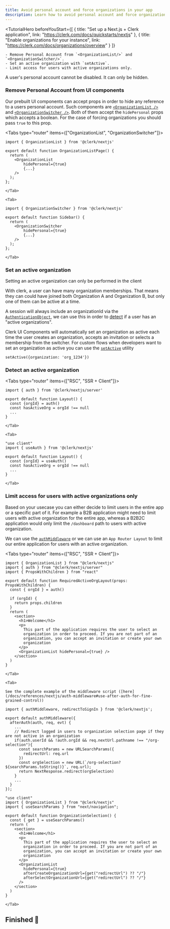 ```yaml
---
title: Avoid personal account and force organizations in your app
description: Learn how to avoid personal account and force organizations in your app
---
```


<TutorialHero
    beforeYouStart={[
        {
            title: "Set up a Next.js + Clerk application",
            link: "https://clerk.com/docs/quickstarts/nextjs"
        },
        {
            title: "Enable organizations for your instance",
            link: "https://clerk.com/docs/organizations/overview"
        }
    ]}
>
    - Remove Personal Account from `<OrganizationList/>` and `<OrganizationSwitcher/>`.
    - Set an active organization with `setActive`.
    - Limit access for users with active organizations only.
</TutorialHero>

<Callout type="info">
    A user's personal account cannot be disabled. It can only be hidden.
</Callout>

<Steps>

### Remove Personal Account from UI components

Our prebuilt UI components can accept props in order to hide any reference to a users personal account. Such components are [`<OrganizationList />`](/docs/components/organization/organization-list) and [`<OrganizationSwitcher />`](/docs/components/organization/organization-switcher). Both of them accept the `hidePersonal` props which accepts a boolean. For the case of forcing organizations you should pass `true` to this prop.

<Tabs type="router" items={["OrganizationList", "OrganizationSwitcher"]}>
    <Tab>
```tsx
import { OrganizationList } from '@clerk/nextjs'

export default function OrganizationListPage() {
  return (
    <OrganizationList
        hidePersonal={true}
        {...}
    />
  );
};
```
    </Tab>

    <Tab>
```tsx
import { OrganizationSwitcher } from '@clerk/nextjs'

export default function Sidebar() {
  return (
    <OrganizationSwitcher
        hidePersonal={true}
        {...}
    />
  );
};
```
    </Tab>
</Tabs>

### Set an active organization

<Callout type="info">
    Setting an active organization can only be performed in the client
</Callout>

With clerk, a user can have many organization memberships. That means they can could have joined both Organization A and Organization B, but only one of them can be active at a time.

A session will always include an organizationId via the [`AuthenticationObject`](/docs/references/nextjs/authentication-object#example-with-active-organization), we can use this in order to [detect](#detect-an-active-organization) if a user has an "active organizations".

Clerk UI Components will automatically set an organization as active each time the user creates an organization, accepts an invitation or selects a membership from the switcher. For custom flows when developers want to set an organization as active you can use the [`setActive`](#) utility

```tsx
setActive({organization: 'org_1234'})
```

### Detect an active organization

<Tabs type="router" items={["RSC", "SSR + Client"]}>
    <Tab>
```tsx
import { auth } from '@clerk/nextjs/server'

export default function Layout() {
  const {orgId} = auth()
  const hasActiveOrg = orgId !== null
  ...
}
```
    </Tab>

    <Tab>
```tsx
"use client"
import { useAuth } from '@clerk/nextjs'

export default function Layout() {
  const {orgId} = useAuth()
  const hasActiveOrg = orgId !== null
  ...
}
```
    </Tab>
</Tabs>


### Limit access for users with active organizations only

Based on your usecase you can either decide to limit users in the entire app or a specific part of it. For example a B2B application might need to limit users with active organization for the entire app, whereas a B2B2C application would only limit the `/dashboard` path to users with active organization.

We can use the [`authMiddleware`](/docs/references/nextjs/auth-middleware) or we can use an `App Router Layout` to limit our entire application for users with an active organization.

<Tabs type="router" items={["RSC", "SSR + Client"]}>
    <Tab>

```tsx filename="app/(with-active-organization)/layout.tsx"
import { OrganizationList } from "@clerk/nextjs"
import { auth } from "@clerk/nextjs/server"
import { PropsWithChildren } from "react"

export default function RequiredActiveOrgLayout(props: PropsWithChildren) {
  const { orgId } = auth()

  if (orgId) {
    return props.children
  }
  return (
    <section>
      <h1>Welcome</h1>
      <p>
        This part of the application requires the user to select an
        organization in order to proceed. If you are not part of an
        organization, you can accept an invitation or create your own
        organization
      </p>
      <OrganizationList hidePersonal={true} />  
    </section>
  )
}
```

    </Tab>

    <Tab>

    See the complete example of the middleware script ([here](/docs/references/nextjs/auth-middleware#use-after-auth-for-fine-grained-control))
```tsx filename="middleware.ts"
import { authMiddleware, redirectToSignIn } from '@clerk/nextjs';
 
export default authMiddleware({
  afterAuth(auth, req, evt) {
    ...
    // Redirect logged in users to organization selection page if they are not active in an organization
    if(auth.userId && !auth.orgId && req.nextUrl.pathname !== "/org-selection"){
      const searchParams = new URLSearchParams({
        redirectUrl: req.url
      })
      const orgSelection = new URL(`/org-selection?${searchParams.toString()}`, req.url);
      return NextResponse.redirect(orgSelection)
    }
    ...
  }
});
```

```tsx filename="app/org-selection/page.tsx"
"use client"
import { OrganizationList } from "@clerk/nextjs"
import { useSearchParams } from "next/navigation";

export default function OrganizationSelection() {
  const { get } = useSearchParams()
  return (
    <section>
      <h1>Welcome</h1>
      <p>
        This part of the application requires the user to select an
        organization in order to proceed. If you are not part of an
        organization, you can accept an invitation or create your own
        organization
      </p>
      <OrganizationList
        hidePersonal={true}
        afterCreateOrganizationUrl={get("redirectUrl") ?? "/"}
        afterSelectOrganizationUrl={get("redirectUrl") ?? "/"}
      />
    </section>
  )
}
```
    </Tab>
</Tabs>

</Steps>

## Finished 🎉
